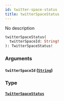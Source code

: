 ```yaml
---
id: twitter-space-status
title: twitterSpaceStatus
---
```



No description

```graphql
twitterSpaceStatus(
  twitterSpaceId: String!
): TwitterSpaceStatus!
```


### Arguments

#### `twitterSpaceId` ([`String`](../../references/scalars/string))




### Type

#### [`TwitterSpaceStatus`](../../references/objects/twitter-space-status) 






